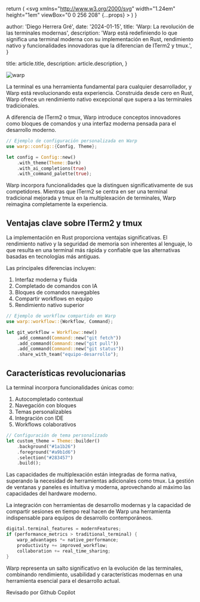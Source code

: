 
  return (
    <svg
      xmlns="http://www.w3.org/2000/svg"
      width="1.24em"
      height="1em"
      viewBox="0 0 256 208"
      {...props}
    >
      <path d="M205.28 31.36c14.096 14.88 20.016 35.2 22.512 63.68c6.626 0 12.805 1.47 16.976 7.152l7.792 10.56A17.55 17.55 0 0 1 256 123.2v28.688c-.008 3.704-1.843 7.315-4.832 9.504C215.885 187.222 172.35 208 128 208c-49.066 0-98.19-28.273-123.168-46.608c-2.989-2.189-4.825-5.8-4.832-9.504V123.2c0-3.776 1.2-7.424 3.424-10.464l7.792-10.544c4.173-5.657 10.38-7.152 16.992-7.152c2.496-28.48 8.4-48.8 22.512-63.68C77.331 3.165 112.567.06 127.552 0H128c14.72 0 50.4 2.88 77.28 31.36m-77.264 47.376c-3.04 0-6.544.176-10.272.544c-1.312 4.896-3.248 9.312-6.08 12.128c-11.2 11.2-24.704 12.928-31.936 12.928c-6.802 0-13.927-1.42-19.744-5.088c-5.502 1.808-10.786 4.415-11.136 10.912c-.586 12.28-.637 24.55-.688 36.824c-.026 6.16-.05 12.322-.144 18.488c.024 3.579 2.182 6.903 5.44 8.384C79.936 185.92 104.976 192 128.016 192c23.008 0 48.048-6.08 74.512-18.144c3.258-1.48 5.415-4.805 5.44-8.384c.317-18.418.062-36.912-.816-55.312h.016c-.342-6.534-5.648-9.098-11.168-10.912c-5.82 3.652-12.927 5.088-19.728 5.088c-7.232 0-20.72-1.728-31.936-12.928c-2.832-2.816-4.768-7.232-6.08-12.128a106 106 0 0 0-10.24-.544m-26.941 43.93c5.748 0 10.408 4.66 10.408 10.409v19.183c0 5.749-4.66 10.409-10.408 10.409s-10.408-4.66-10.408-10.409v-19.183c0-5.748 4.66-10.408 10.408-10.408m53.333 0c5.749 0 10.409 4.66 10.409 10.409v19.183c0 5.749-4.66 10.409-10.409 10.409c-5.748 0-10.408-4.66-10.408-10.409v-19.183c0-5.748 4.66-10.408 10.408-10.408M81.44 28.32c-11.2 1.12-20.64 4.8-25.44 9.92c-10.4 11.36-8.16 40.16-2.24 46.24c4.32 4.32 12.48 7.2 21.28 7.2c6.72 0 19.52-1.44 30.08-12.16c4.64-4.48 7.52-15.68 7.2-27.04c-.32-9.12-2.88-16.64-6.72-19.84c-4.16-3.68-13.6-5.28-24.16-4.32m68.96 4.32c-3.84 3.2-6.4 10.72-6.72 19.84c-.32 11.36 2.56 22.56 7.2 27.04c10.56 10.72 23.36 12.16 30.08 12.16c8.8 0 16.96-2.88 21.28-7.2c5.92-6.08 8.16-34.88-2.24-46.24c-4.8-5.12-14.24-8.8-25.44-9.92c-10.56-.96-20 .64-24.16 4.32M128 56c-2.56 0-5.6.16-8.96.48c.32 1.76.48 3.68.64 5.76c0 1.44 0 2.88-.16 4.48c3.2-.32 5.92-.32 8.48-.32s5.28 0 8.48.32c-.16-1.6-.16-3.04-.16-4.48c.16-2.08.32-4 .64-5.76c-3.36-.32-6.4-.48-8.96-.48"></path>
    </svg>
  )
}

  author: 'Diego Herrera Gré',
  date: '2024-01-15',
  title: 'Warp: La revolución de las terminales modernas',
  description:
    'Warp está redefiniendo lo que significa una terminal moderna con su implementación en Rust, rendimiento nativo y funcionalidades innovadoras que la diferencian de ITerm2 y tmux.',
}

  title: article.title,
  description: article.description,
}


<Image src={Warp} alt="warp" />

La terminal es una herramienta fundamental para cualquier desarrollador, y Warp está revolucionando esta experiencia. Construida desde cero en Rust, Warp ofrece un rendimiento nativo excepcional que supera a las terminales tradicionales.

A diferencia de ITerm2 o tmux, Warp introduce conceptos innovadores como bloques de comandos y una interfaz moderna pensada para el desarrollo moderno.

```rust
// Ejemplo de configuración personalizada en Warp
use warp::config::{Config, Theme};

let config = Config::new()
    .with_theme(Theme::Dark)
    .with_ai_completions(true)
    .with_command_palette(true);
```

Warp incorpora funcionalidades que la distinguen significativamente de sus competidores. Mientras que ITerm2 se centra en ser una terminal tradicional mejorada y tmux en la multiplexación de terminales, Warp reimagina completamente la experiencia.

## Ventajas clave sobre ITerm2 y tmux

La implementación en Rust proporciona ventajas significativas. El rendimiento nativo y la seguridad de memoria son inherentes al lenguaje, lo que resulta en una terminal más rápida y confiable que las alternativas basadas en tecnologías más antiguas.

Las principales diferencias incluyen:

1. Interfaz moderna y fluida
2. Completado de comandos con IA
3. Bloques de comandos navegables
4. Compartir workflows en equipo
5. Rendimiento nativo superior

```rust
// Ejemplo de workflow compartido en Warp
use warp::workflow::{Workflow, Command};

let git_workflow = Workflow::new()
    .add_command(Command::new("git fetch"))
    .add_command(Command::new("git pull"))
    .add_command(Command::new("git status"))
    .share_with_team("equipo-desarrollo");
```

## Características revolucionarias

La terminal incorpora funcionalidades únicas como:

1. Autocompletado contextual
2. Navegación con bloques
3. Temas personalizables
4. Integración con IDE
5. Workflows colaborativos

```rust
// Configuración de tema personalizado
let custom_theme = Theme::builder()
    .background("#1a1b26")
    .foreground("#a9b1d6")
    .selection("#283457")
    .build();
```

Las capacidades de multiplexación están integradas de forma nativa, superando la necesidad de herramientas adicionales como tmux. La gestión de ventanas y paneles es intuitiva y moderna, aprovechando al máximo las capacidades del hardware moderno.

La integración con herramientas de desarrollo modernas y la capacidad de compartir sesiones en tiempo real hacen de Warp una herramienta indispensable para equipos de desarrollo contemporáneos.

```rust
digital.terminal_features = modernFeatures;
if (performance_metrics > traditional_terminal) {
    warp_advantages *= native_performance;
    productivity += improved_workflow;
    collaboration += real_time_sharing;
}
```

Warp representa un salto significativo en la evolución de las terminales, combinando rendimiento, usabilidad y características modernas en una herramienta esencial para el desarrollo actual.

<div className="flex items-center gap-2 rounded-lg bg-gray-100 px-6 py-4 dark:bg-gray-800">
  <span className="text-sm font-medium text-gray-700 dark:text-gray-300">
    Revisado por Github Copilot
  </span>
  <LogosGithubCopilot
    width="32"
    height="32"
    alt="logo copilot"
    className="color-inverse text-black dark:invert"
  />
</div>
